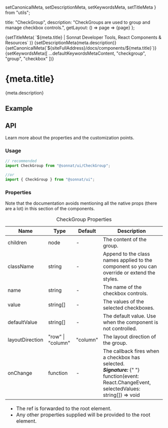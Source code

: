   setCanonicalMeta,
  setDescriptionMeta,
  setKeywordsMeta,
  setTitleMeta
} from "utils";

  title: "CheckGroup",
  description: "CheckGroups are used to group and manage checkbox controls.",
  getLayout: () => page => <WithSidebar>{page}</WithSidebar>
};

<Head>
  {setTitleMeta(
    `${meta.title} | Sonnat Developer Tools, React Components & Resources`
  )}
  {setDescriptionMeta(meta.description)}
  {setCanonicalMeta(`${siteFullAddress}/docs/components/${meta.title}`)}
  {setKeywordsMeta([
    ...defaultKeywordsMetaContent,
    "checkgroup",
    "group",
    "checkbox"
  ])}
</Head>

<h1>
  <span>{meta.title}</span>
  <AnchorButton anchorId="overview" />
  <PageEditButton href={`pages/docs/components/${meta.title}.mdx`} />
</h1>

<p>{meta.description}</p>

<h2>
  <span>Example</span>
  <AnchorButton anchorId="example" />
</h2>

<CheckGroupDemo />

<h2>
  <span>API</span>
  <AnchorButton anchorId="api" />
</h2>

<p>Learn more about the properties and the customization points.</p>

<h3>
  <span>Usage</span>
  <AnchorButton anchorId="usage" />
</h3>

```typescript
// recommended
import CheckGroup from "@sonnat/ui/CheckGroup";

//or
import { CheckGroup } from "@sonnat/ui";
```

<h3>
  <span>Properties</span>
  <AnchorButton anchorId="properties" />
</h3>

<p>
  Note that the documentation avoids mentioning all the native props (there are
  a lot) in this section of the components.
</p>

<table cols={4}>
  <caption>CheckGroup Properties</caption>
  <thead>
    <tr>
      <th>Name</th>
      <th>Type</th>
      <th>Default</th>
      <th>Description</th>
    </tr>
  </thead>
  <tbody>
    <tr>
      <td>children</td>
      <td>node</td>
      <td>-</td>
      <td>The content of the group.</td>
    </tr>
    <tr>
      <td>className</td>
      <td>string</td>
      <td>-</td>
      <td>
        Append to the class names applied to the component so you can override
        or extend the styles.
      </td>
    </tr>
    <tr>
      <td>name</td>
      <td>string</td>
      <td>-</td>
      <td>The name of the checkbox controls.</td>
    </tr>
    <tr>
      <td>value</td>
      <td>string[]</td>
      <td>-</td>
      <td>The values of the selected checkboxes.</td>
    </tr>
    <tr>
      <td>defaultValue</td>
      <td>string[]</td>
      <td>-</td>
      <td>The default value. Use when the component is not controlled.</td>
    </tr>
    <tr>
      <td>layoutDirection</td>
      <td>"row" | "column"</td>
      <td>"column"</td>
      <td>The layout direction of the group.</td>
    </tr>
    <tr>
      <td>onChange</td>
      <td>function</td>
      <td>-</td>
      <td>
        The callback fires when a checkbox has selected.
        <br />
        <em>
          <strong>Signature:</strong>
        </em>{" "}
        <inlineCode>
          function(event: React.ChangeEvent, selectedValues: string[]) => void
        </inlineCode>
      </td>
    </tr>
  </tbody>
  <tfoot>
    <tr>
      <td colSpan="4">
        <ul>
          <li>
            The <inlineCode>ref</inlineCode> is forwarded to the root element.
          </li>
          <li>
            Any other properties supplied will be provided to the root element.
          </li>
        </ul>
      </td>
    </tr>
  </tfoot>
</table>
